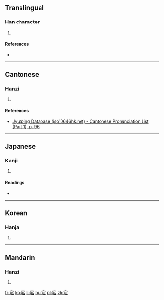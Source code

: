 ==Translingual==

===Han character===
{{Han char|rn=40|rad=宀|as=05|sn=8|four=|canj=JNI|ids=⿱宀弘}}

# {{defn|Han|sort=宀05}}

====References====
* {{Han ref|kx=0283.120|dkj=07104|dj=0557.030|hdz=20923.050|uh=5B96|ud=23446}}

----

==Cantonese==

===Hanzi===
{{yue-hanzi|jyut=[[wang4]]|y=wang4}}

# {{defn|lang=yue|sort=宀05}}

====References====
* [http://www.iso10646hk.net/jp/document/download.jsp Jyutping Database (iso10646hk.net) - Cantonese Pronunciation List (Part 1), p. 96]

----

==Japanese==

===Kanji===
{{ja-kanji|grade=|rs=宀05}}

# {{defn|lang=ja|sort=宀05}}

====Readings====
* {{ja-readings|on=[[こう]] (kō)|kun=[[やすらか]] (yasuraka)}}

----

==Korean==

===Hanja===
{{ko-hanja|hangeul=횡|rv=hoeng|mr=hoeng}}

# {{defn|lang=ko|sort=宀05}}

----

==Mandarin==

===Hanzi===
{{cmn-hanzi|pin=[[hóng]] ([[hong2]])|wg=hung<sup>2</sup>}}

# {{defn|lang=cmn|sort=宀05}}

[[fr:宖]]
[[ko:宖]]
[[li:宖]]
[[hu:宖]]
[[pl:宖]]
[[zh:宖]]